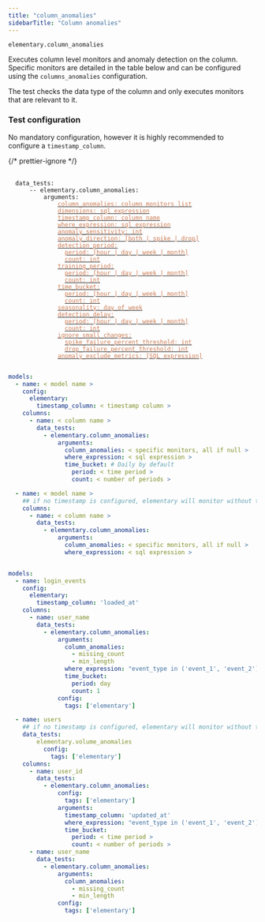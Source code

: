 ```yaml
---
title: "column_anomalies"
sidebarTitle: "Column anomalies"
---
```




<AiGenerateTest />

`elementary.column_anomalies`

Executes column level monitors and anomaly detection on the column.
Specific monitors are detailed in the table below and can be configured using the `columns_anomalies` configuration.

The test checks the data type of the column and only executes monitors that are relevant to it.

<ColumnMetrics />

### Test configuration

No mandatory configuration, however it is highly recommended to configure a `timestamp_column`.

{/* prettier-ignore */}
<pre>
 <code>
  data_tests:
    &nbsp;&nbsp;-- elementary.column_anomalies:
      &nbsp;&nbsp;&nbsp;&nbsp;arguments:
        &nbsp;&nbsp;&nbsp;&nbsp;&nbsp;&nbsp;<a href="/data-tests/anomaly-detection-configuration/column-anomalies"><font color="#CD7D55">column_anomalies: column monitors list</font></a>
        &nbsp;&nbsp;&nbsp;&nbsp;&nbsp;&nbsp;<a href="/data-tests/anomaly-detection-configuration/dimensions"><font color="#CD7D55">dimensions: sql expression</font></a>
        &nbsp;&nbsp;&nbsp;&nbsp;&nbsp;&nbsp;<a href="/data-tests/anomaly-detection-configuration/timestamp-column"><font color="#CD7D55">timestamp_column: column name</font></a>
        &nbsp;&nbsp;&nbsp;&nbsp;&nbsp;&nbsp;<a href="/data-tests/anomaly-detection-configuration/where-expression"><font color="#CD7D55">where_expression: sql expression</font></a>
        &nbsp;&nbsp;&nbsp;&nbsp;&nbsp;&nbsp;<a href="/data-tests/anomaly-detection-configuration/anomaly-sensitivity"><font color="#CD7D55">anomaly_sensitivity: int</font></a>
        &nbsp;&nbsp;&nbsp;&nbsp;&nbsp;&nbsp;<a href="/data-tests/anomaly-detection-configuration/anomaly-direction"><font color="#CD7D55">anomaly_direction: [both | spike | drop]</font></a>
        &nbsp;&nbsp;&nbsp;&nbsp;&nbsp;&nbsp;<a href="/data-tests/anomaly-detection-configuration/detection-period"><font color="#CD7D55">detection_period:</font></a>
        &nbsp;&nbsp;&nbsp;&nbsp;&nbsp;&nbsp;&nbsp;&nbsp;<a href="/data-tests/anomaly-detection-configuration/detection-period"><font color="#CD7D55">period: [hour | day | week | month]</font></a>
        &nbsp;&nbsp;&nbsp;&nbsp;&nbsp;&nbsp;&nbsp;&nbsp;<a href="/data-tests/anomaly-detection-configuration/detection-period"><font color="#CD7D55">count: int</font></a>
        &nbsp;&nbsp;&nbsp;&nbsp;&nbsp;&nbsp;<a href="/data-tests/anomaly-detection-configuration/training-period"><font color="#CD7D55">training_period:</font></a>
        &nbsp;&nbsp;&nbsp;&nbsp;&nbsp;&nbsp;&nbsp;&nbsp;<a href="/data-tests/anomaly-detection-configuration/training-period"><font color="#CD7D55">period: [hour | day | week | month]</font></a>
        &nbsp;&nbsp;&nbsp;&nbsp;&nbsp;&nbsp;&nbsp;&nbsp;<a href="/data-tests/anomaly-detection-configuration/training-period"><font color="#CD7D55">count: int</font></a>
        &nbsp;&nbsp;&nbsp;&nbsp;&nbsp;&nbsp;<a href="/data-tests/anomaly-detection-configuration/time-bucket"><font color="#CD7D55">time_bucket:</font></a>
        &nbsp;&nbsp;&nbsp;&nbsp;&nbsp;&nbsp;&nbsp;&nbsp;<a href="/data-tests/anomaly-detection-configuration/time-bucket"><font color="#CD7D55">period: [hour | day | week | month]</font></a>
        &nbsp;&nbsp;&nbsp;&nbsp;&nbsp;&nbsp;&nbsp;&nbsp;<a href="/data-tests/anomaly-detection-configuration/time-bucket"><font color="#CD7D55">count: int</font></a>
        &nbsp;&nbsp;&nbsp;&nbsp;&nbsp;&nbsp;<a href="/data-tests/anomaly-detection-configuration/seasonality"><font color="#CD7D55">seasonality: day_of_week</font></a>
        &nbsp;&nbsp;&nbsp;&nbsp;&nbsp;&nbsp;<a href="/data-tests/anomaly-detection-configuration/detection-delay"><font color="#CD7D55">detection_delay:</font></a>
        &nbsp;&nbsp;&nbsp;&nbsp;&nbsp;&nbsp;&nbsp;&nbsp;<a href="/data-tests/anomaly-detection-configuration/detection-delay"><font color="#CD7D55">period: [hour | day | week | month]</font></a>
        &nbsp;&nbsp;&nbsp;&nbsp;&nbsp;&nbsp;&nbsp;&nbsp;<a href="/data-tests/anomaly-detection-configuration/detection-delay"><font color="#CD7D55">count: int</font></a>
        &nbsp;&nbsp;&nbsp;&nbsp;&nbsp;&nbsp;<a href="/data-tests/anomaly-detection-configuration/ignore_small_changes"><font color="#CD7D55">ignore_small_changes:</font></a>
        &nbsp;&nbsp;&nbsp;&nbsp;&nbsp;&nbsp;&nbsp;&nbsp;<a href="/data-tests/anomaly-detection-configuration/ignore_small_changes"><font color="#CD7D55">spike_failure_percent_threshold: int</font></a>
        &nbsp;&nbsp;&nbsp;&nbsp;&nbsp;&nbsp;&nbsp;&nbsp;<a href="/data-tests/anomaly-detection-configuration/ignore_small_changes"><font color="#CD7D55">drop_failure_percent_threshold: int</font></a>
        &nbsp;&nbsp;&nbsp;&nbsp;&nbsp;&nbsp;<a href="/data-tests/anomaly-detection-configuration/anomaly-exclude-metrics"><font color="#CD7D55">anomaly_exclude_metrics: [SQL expression]</font></a>
 </code>
</pre>

<RequestExample>

```yml Models
models:
  - name: < model name >
    config:
      elementary:
        timestamp_column: < timestamp column >
    columns:
      - name: < column name >
        data_tests:
          - elementary.column_anomalies:
              arguments:
                column_anomalies: < specific monitors, all if null >
                where_expression: < sql expression >
                time_bucket: # Daily by default
                  period: < time period >
                  count: < number of periods >

  - name: < model name >
    ## if no timestamp is configured, elementary will monitor without time filtering
    columns:
      - name: < column name >
        data_tests:
          - elementary.column_anomalies:
              arguments:
                column_anomalies: < specific monitors, all if null >
                where_expression: < sql expression >
```

```yml Models example

models:
  - name: login_events
    config:
      elementary:
        timestamp_column: 'loaded_at'
    columns:
      - name: user_name
        data_tests:
          - elementary.column_anomalies:
              arguments:
                column_anomalies:
                  - missing_count
                  - min_length
                where_expression: "event_type in ('event_1', 'event_2') and country_name != 'unwanted country'"
                time_bucket:
                  period: day
                  count: 1
              config:
                tags: ['elementary']

  - name: users
    ## if no timestamp is configured, elementary will monitor without time filtering
    data_tests:
        elementary.volume_anomalies
          config:
            tags: ['elementary']
    columns:
      - name: user_id
        data_tests:
          - elementary.column_anomalies:
              config:
                tags: ['elementary']
              arguments:
                timestamp_column: 'updated_at'
                where_expression: "event_type in ('event_1', 'event_2') and country_name != 'unwanted country'"
                time_bucket:
                  period: < time period >
                  count: < number of periods >
      - name: user_name
        data_tests:
          - elementary.column_anomalies:
              arguments:
                column_anomalies:
                  - missing_count
                  - min_length
              config:
                tags: ['elementary']
```

</RequestExample>
